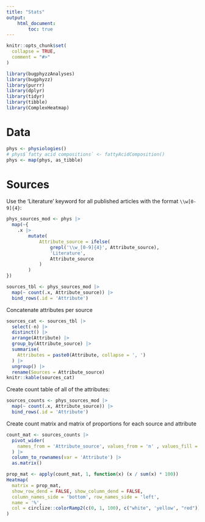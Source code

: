 ```yaml
---
title: "Stats"
output:
    html_document:
        toc: true
---
```


```r
knitr::opts_chunk$set(
  collapse = TRUE,
  comment = "#>"
)
```

```r
library(bugphyzzAnalyses)
library(bugphyzz)
library(purrr)
library(dplyr)
library(tidyr)
library(tibble)
library(ComplexHeatmap)
```

# Data

```r
phys <- physiologies()
# phys$`fatty acid compositions` <- fattyAcidComposition()
phys <- map(phys, as_tibble)
```

# Sources

Use the 'Literature' keyword for all published articles with the format
`\\w[0-9]{4}`:

```r
phys_sources_mod <- phys |> 
  map(~{
    .x |> 
        mutate(
            Attribute_source = ifelse(
                grepl('\\w_[0-9]{4}', Attribute_source), 
                'Literature',
                Attribute_source
            )
        )
})

sources_tbl <- phys_sources_mod |> 
  map(~ count(.x, Attribute_source)) |> 
  bind_rows(.id = 'Attribute')
```

Concatenate attributes per source

```r
sources_cat <- sources_tbl |> 
  select(-n) |> 
  distinct() |> 
  arrange(Attribute) |> 
  group_by(Attribute_source) |> 
  summarise(
    Attributes = paste0(Attribute, collapse = ', ')
  ) |> 
  ungroup() |> 
  rename(Sources = Attribute_source)
knitr::kable(sources_cat)
```

Create count table of all of the attributes:

```r
sources_counts <- phys_sources_mod |> 
  map(~ count(.x, Attribute_source)) |> 
  bind_rows(.id = 'Attribute')
```

Create count matrix and matrix of proportions for each source and attribute

```r
count_mat <- sources_counts |> 
  pivot_wider(
    names_from = 'Attribute_source', values_from = 'n' , values_fill = 0
  ) |> 
  column_to_rownames(var = 'Attribute') |> 
  as.matrix()

prop_mat <- apply(count_mat, 1, function(x) (x / sum(x) * 100))
Heatmap( 
  matrix = prop_mat,
  show_row_dend = FALSE, show_column_dend = FALSE,
  column_names_side = 'bottom', row_names_side = 'left',
  name = '%', 
  col = circlize::colorRamp2(c(0, 1, 100), c("white", 'yellow', "red"))
)
```
